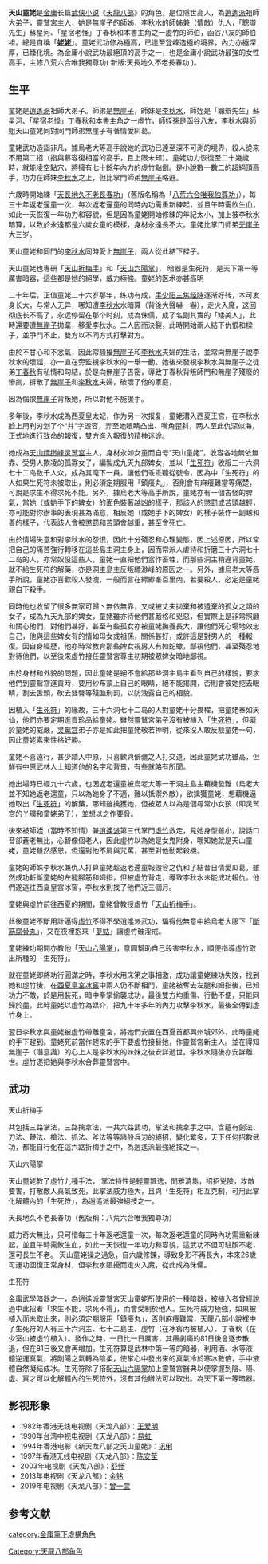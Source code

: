 {{fansite|time=2016-03-29T07:37:34+00:00}}
{{unreferenced|time=2012-03-13T05:47:25+00:00}}
{{金庸人物
|称呼=姥姥／童姥/賤婢(人)(李秋水專稱)/尊主(靈鷲宮弟子專稱)/老夫人/老賊婆(三十六洞主和七十二島立專稱)
|姓名=原著中未交待其姓名
|绰号='''天山童姥'''
|小说=[[天龍八部_(小說)|天龍八部]]
|门派=[[逍遙派|逍遙派]]<br />[[靈鷲宮|靈鷲宮]]宮主
|头衔=
|师父=[[逍遥子|逍遥子]]
|徒弟=[[虛竹|虛竹]](師姪)
|血缘=
|内功=（三联版）[[八荒六合唯我独尊功|八荒六合唯我独尊功]]/（世纪新修版）[[天長地久不老長春功|天長地久不老長春功]]
|輕功=[[凌波微步|凌波微步]]
|武功=[[天山折梅手|天山折梅手]]<br />[[天山六陽掌|天山六陽掌]]<br>[[生死符|生死符]]
|兵器=
}}

'''天山童姥'''是[[金庸|金庸]]长篇[[武侠小说|武侠小说]]《[[天龍八部_(小說)|天龍八部]]》的角色，是位隱世高人，為[[逍遙派|逍遙派]]袓師大弟子，[[靈鷲宮|靈鷲宮]]主人，她是無崖子的師姊，李秋水的師姊兼（情敵）仇人，「聰辯先生」蘇星河、「星宿老怪」丁春秋和本書主角之一虛竹的師伯，函谷八友的師伯祖。總是自稱「'''[[姥姥|姥姥]]'''」。童姥武功修為極高，已達至登峰造極的境界，內力亦極深厚，已臻化境。為金庸小說武功最絕頂的高手之一，也是金庸小說武功最強的女性高手，主修八荒六合唯我獨尊功( 新版:天長地久不老長春功 )。

==生平==
童姥是[[逍遙派|逍遙派]]祖師大弟子。師弟是[[無崖子|無崖子]]，師妹是[[李秋水|李秋水]]，師姪是「聰辯先生」蘇星河、「星宿老怪」丁春秋和本書主角之一虛竹，師姪孫是函谷八友，李秋水與師姐天山童姥同對同門師弟無崖子有著情愛糾葛。

童姥武功造詣非凡，據烏老大等高手說她的武功已達至深不可測的境界，殺人從來不用第二招（指與慕容復相當的高手，且上限未知）。童姥功力恢復至二十幾歲時，就能凌空點穴，將擁有七十餘年內力的虛竹點倒。是小說數一數二的超絕頂高手，功力在師妹[[李秋水|李秋水]]之上，但比掌門師弟[[無崖子|無崖子]]略遜。
 
六歲時開始練「[[天長地久不老長春功|天長地久不老長春功]]」（舊版名稱為「[[八荒六合唯我独尊功|八荒六合唯我独尊功]]」），每三十年返老還童一次，每次返老還童的同時內功需重新練起，並且午時需飲生血，如此一天恢復一年功力和容貌，但是因為童姥開始修練的年紀太小，加上被李秋水暗算，以致於永遠都是六歲女童的模樣，身材永遠長不大。童姥比掌门师弟[[无崖子|无崖子]]大三岁。

天山童姥和同門的[[李秋水|李秋水]]同時愛上[[無崖子|無崖子]]，兩人從此結下樑子。

天山童姥也專研「[[天山折梅手|天山折梅手]]」和「[[天山六陽掌|天山六陽掌]]」， 暗器是生死符，是天下第一等厲害暗器，這些都是她的絕學，威力極強。童姥的医术亦甚高明

二十年后，正值童姥二十六岁那年，练功有成，[[手少阳三焦经脉|手少阳三焦经脉]]逐渐好转，本可发身长大，与常人无异，哪知遭[[李秋水|李秋水]]水暗算（背後大聲嚇一嚇），走火入魔，这回彻底长不高了，永远停留在那个时刻，成為侏儒，成了名副其實的「矮美人」，此時還要遭[[無崖子|無崖子]]拋棄，移愛李秋水。二人因而決裂，此時開始兩人結下仇恨和樑子，並爭鬥不止，雙方以不同方式打擊對方。

由於不甘心和不忿氣，因此常騷擾[[無崖子|無崖子]]和[[李秋水|李秋水]]夫婦的生活，並常向無崖子說李秋水的壞話，亦一直在旁監視李秋水的一舉一動。她後來發視李秋水與無崖子之徒弟[[丁春秋|丁春秋]]有私情和勾結，於是向無崖子告密，導致丁春秋背叛師門和無崖子殘廢的慘劇，拆散了[[無崖子|無崖子]]和[[李秋水|李秋水]]夫婦，破壞了他的家庭，

因為惱恨[[無崖子|無崖子]]背叛她，所以對他不施援手。

多年後，李秋水成為西夏皇太妃，作为另一次报复，童姥潜入西夏王宫，在李秋水脸上用利刃划了个“井”字毀容，弄至她眼睛凸出、嘴角歪斜，两人至此仇深似海，正式地進行致命的報復，雙方進入報復的精神迷途。

她成為[[天山|天山]][[缥缈峰|缥缈峰]][[灵鹫宫|灵鹫宫]]主人，身材永如女童而自号“天山童姥”，收容各地無依無靠、受男人欺凌的孤寡女子，編製成九天九部婢女，並以「[[生死符|生死符]]」收服三十六洞七十二岛数千人众，成為其麾下一員，讓他們乖乖聽從號令，因為中「生死符」的人如果生死符未被取出，則必須定期服用「鎮癢丸」，否則會有麻癢難當等痛楚，可說是求生不得求死不能。另外，據烏老大等高手所說，童姥亦有一個古怪的脾氣，當她（或她手下的婢女）的面色裝著越凶的樣子，那該人的懲罰或苦頭越輕，亦可能對你辦事的表現甚為滿意，相反她（或她手下的婢女）的樣子裝作一副越和善的樣子，代表該人會被懲罰和苦頭會越重，甚至會死亡。

由於情場失意和對李秋水的怨恨，因此十分殘忍和心理變態，因上述原因，所以常把自己的痛苦強行轉移在這些島主洞主身上，因而常派人虐待和折磨三十六洞七十二岛的人，亦常奴伇這些人，童姥一直把他們當作畜牲，而那些洞主稍違背童姥，就不給生死符的解藥，亦是洞主島主反叛縹渺峰的原因之一。另外，據烏老大等高手所說，童姥亦喜歡殺人發洩，一般而言在縹緲峯百里內，若要殺人，必定是童姥親自下殺手。

同時他也收留了很多無家可歸丶無依無靠，又或被丈夫拋棄和被遺棄的孤女之顃的女子，成為九天九部的婢女，童姥雖亦待他們甚嚴格和兇惡，但實際上是非常照顧和關心他們，對他們甚好，甚至有些孤女亦被童姥撫養長大，讓他們死心塌地效忠自己，他與這些婢女有的情如母女或祖孫，關係甚好，或許這是對男人的一種報復。因自身經歷，他亦時常教育那些婢女視男人有如蛇蠍，鄙視他們，甚至殘忍地對待他們，以至後來虛竹接任靈鷲宮尊主初期被眾婢女暗地鄙視。

由於身材和外貌的問題，因此童姥是絕不會給那些洞主島主看到自己的樣貌，要求他們到靈鷲宮進貢時，要用紗布蒙上自己的眼睛，絕不能揭開，否則會被她挖去眼睛，割去舌頭，砍去雙臀等殘酷刑罰，以防洩露自己的相貌。

因植入「[[生死符|生死符]]」的緣故，三十六洞七十二岛的人對童姥十分畏櫂，把童姥奉如天仙，他們亦要定期進貢珍品給童姥。雖然靈鷲宮弟子沒有被植入「[[生死符|生死符]]」，但礙於童姥的威嚴，[[灵鹫宫|灵鹫宫]]弟子亦是如此把童姥敬若神明，從來沒人敢反駁童姥一句，因此童姥素來性格好勝。

童姥不喜遠行，甚少踏入中原，只喜歡與僻疆之人打交道，因此童姥武功雖高，但鮮有中原武林人士知道他的名字和背景，有些就略有所聞。

她出場時已經九十六歲，也因返老還童被烏老大等一干洞主島主藉機發難（烏老大並不知她返老還童，只以為她身子不適，難以抵禦外敵），欲擒獲童姥，想藉機逼她取出「[[生死符|生死符]]」的解藥，哪知雖擒獲她，但被眾人以為是個尋常小女孩（即灵鹫宫的丫環和童姥弟子），並想以之作要脅。
 
後來被師姪（當時不知情）兼[[逍遙派|逍遙派]]第三代掌門[[虛竹|虛竹]]救走，見她身型雖小，說話口音卻蒼老無比，心智像個老人，因此虛竹以為她是女鬼附身，哪知她就是天山童姥，童姥雖然感恩，但還對他不屑與咒罵，甚至對他動起殺機。

童姥的師姝李秋水兼仇人打算童姥趁返老還童報毀容之仇和了結昔日情愛瓜葛，雖然成功斬斷童姥的左腿腳筋和姆指，但被虛竹背走，導致李秋水未能成功報仇。他們遂逃往西夏皇宮冰窖，李秋水則找了他們近三個月。

童姥與虛竹前往西夏的期間，童姥曾教授虛竹「[[天山折梅手|天山折梅手]]」。

此後童姥不斷用計逼得[[虛竹|虛竹]]不得不學逍遙派武功，騙得他無意中給烏老大服下「[[斷筋腐骨丸|斷筋腐骨丸]]」，又在夜裡抱來「[[夢姑|夢姑]]」讓虛竹破淫戒。

童姥練功期間亦教他「[[天山六陽掌|天山六陽掌]]」，意圖幫助自己殺害李秋水，順便指導虛竹取出所種的「生死符」。

就在童姥即將功行圓滿之時，李秋水用床笫之事相激，成功讓童姥練功失敗，找到她和虛竹後，在[[西夏|西夏]][[皇宮|皇宮]][[冰窖|冰窖]]中兩人仍不斷相鬥，童姥被奪去左腿和姆指後，已知功力不敵，於是用裝死，暗中拳掌偷襲成功，最後雙方均重傷、行動不便，只能同歸於盡，此時童姥以虛竹為媒介，把九十年多年的內力攻擊李秋水，最後全傳到虛竹身上。

翌日李秋水與童姥被虛竹帶離皇宮，將她們安置在西夏首都興州城郊外，此時童姥的手下趕到。童姥死前當作趕來的手下要虛竹接替她，作靈鷲宮新主人。並在得知無崖子（潛意識）的心上人是李秋水的妹妹之後安詳逝世。李秋水隨後亦安詳離世。虛竹遂把她與李秋水合葬靈鷲宮中。

==武功==
;天山折梅手
共包括三路掌法，三路擒拿法，一共六路武功，掌法和擒拿手之中，含蘊有劍法、刀法、鞭法、槍法、抓法、斧法等等諸般兵刃的絕招，變化繁多，天下任何招數武功，都能自行化在這六路折梅手之中，為逍遙派最強絕技之一。

;天山六陽掌
天山童姥教了虛竹九種手法，,掌法特性是輕靈飄逸，閒雅清雋，招招兇險，攻敵要害，打散敵人真氣致死，此掌法威力極大，且與「生死符」相互克制，可用此掌化解體內的「生死符」，為逍遙派最強絕技之一。

;天長地久不老長春功（舊版稱：八荒六合唯我獨尊功）
威力奇大無比，只可惜每三十年返老還童一次，每次返老還童的同時內功需重新練起，並且午時需飲生血，如此一天恢復一年功力和容貌，這武功不但可駐顏不老，還可長生不老。
天山童姥操之過急，自六歲修鍊，導致身形不再長大，本來26歲可運功回復正常身材，但李秋水阻擾而走火入魔，從此成為侏儒。

; 生死符
金庸武學暗器之一，為逍遙派靈鷲宮天山童姥所使用的一種暗器，被植入者曾經說過中此招者「求生不能，求死不得」，而會受制於他人。生死符威力極強，如果被植入而未取出來，則必須定期服用「鎮癢丸」，否則麻癢難當，[[天龍八部|天龍八部]]小說裡中了生死符的人有三十六洞主、七十二島主、虛竹（在冰窖內被植入）、丁春秋（在少室山被虛竹植入）。發作之時，一日比一日厲害，其癢劇痛約81日後會逐步散退，但在81日後又會再增加。生死符算是武林中第一等的暗器，利用酒、水等液體逆運真氣，將剛陽之氣轉為陰柔，使掌心中發出來的真氣冷於寒冰數倍，手中液體自然凝結成冰。生死符除了搭配[[天山六陽掌|天山六陽掌]]加上靈鷲宮醫典以便掌握到陰、陽、虛、實才可以化解體內的生死符外，沒有其他辦法可以取出。為天下第一等暗器。

== 影视形象 ==
*1982年香港无线电视剧《天龙八部》：[[王爱明|王爱明]]
*1990年台湾中视电视剧《天龙八部》：[[易虹|易虹]]
*1994年香港电影《新天龙八部之天山童姥》：[[巩俐|巩俐]]
*1997年香港无线电视剧《天龙八部》：[[陈安莹|陈安莹]] 
*2003年电视剧《天龙八部》：[[舒畅_(演员)|舒畅]]
*2013年电视剧《天龙八部》：[[金铭|金铭]]
*2019年电视剧《天龙八部》：[[曾一萱|曾一萱]]

== 参考文献 ==
{{Reflist}}

{{DEFAULTSORT:Tian天}}
[[Category:天龍八部角色|Category:天龍八部角色]]
[[category:金庸筆下虛構角色|category:金庸筆下虛構角色]]